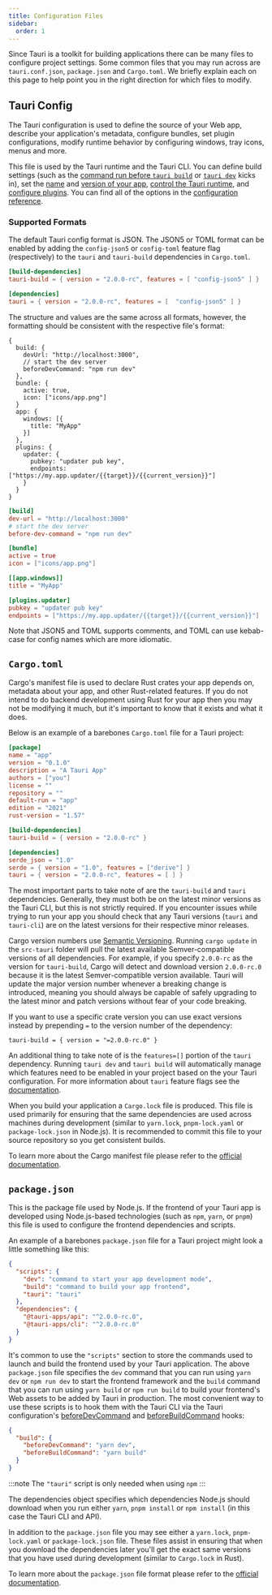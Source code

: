 ```yaml
---
title: Configuration Files
sidebar:
  order: 1
---
```


Since Tauri is a toolkit for building applications there can be many files to configure project settings. Some common files that you may run across are `tauri.conf.json`, `package.json` and `Cargo.toml`. We briefly explain each on this page to help point you in the right direction for which files to modify.

## Tauri Config

The Tauri configuration is used to define the source of your Web app, describe your application's metadata, configure bundles, set plugin configurations, modify runtime behavior by configuring windows, tray icons, menus and more.

This file is used by the Tauri runtime and the Tauri CLI. You can define build settings (such as the [command run before `tauri build`][before-build-command] or [`tauri dev`][before-dev-command] kicks in), set the [name](/reference/config/#productname) and [version of your app](/reference/config/#version), [control the Tauri runtime][appconfig], and [configure plugins]. You can find all of the options in the [configuration reference].

### Supported Formats

The default Tauri config format is JSON. The JSON5 or TOML format can be enabled by adding the `config-json5` or `config-toml` feature flag (respectively) to the `tauri` and `tauri-build` dependencies in `Cargo.toml`.

```toml title=Cargo.toml
[build-dependencies]
tauri-build = { version = "2.0.0-rc", features = [ "config-json5" ] }

[dependencies]
tauri = { version = "2.0.0-rc", features = [  "config-json5" ] }
```

The structure and values are the same across all formats, however, the formatting should be consistent with the respective file's format:

```json5 title=tauri.conf.json or tauri.conf.json5
{
  build: {
    devUrl: "http://localhost:3000",
    // start the dev server
    beforeDevCommand: "npm run dev"
  },
  bundle: {
    active: true,
    icon: ["icons/app.png"]
  }
  app: {
    windows: [{
      title: "MyApp"
    }]
  },
  plugins: {
    updater: {
      pubkey: "updater pub key",
      endpoints: ["https://my.app.updater/{{target}}/{{current_version}}"]
    }
  }
}
```

```toml title=Tauri.toml
[build]
dev-url = "http://localhost:3000"
# start the dev server
before-dev-command = "npm run dev"

[bundle]
active = true
icon = ["icons/app.png"]

[[app.windows]]
title = "MyApp"

[plugins.updater]
pubkey = "updater pub key"
endpoints = ["https://my.app.updater/{{target}}/{{current_version}}"]
```

Note that JSON5 and TOML supports comments, and TOML can use kebab-case for config names which are more idiomatic.

## `Cargo.toml`

Cargo's manifest file is used to declare Rust crates your app depends on, metadata about your app, and other Rust-related features. If you do not intend to do backend development using Rust for your app then you may not be modifying it much, but it's important to know that it exists and what it does.

Below is an example of a barebones `Cargo.toml` file for a Tauri project:

```toml title=Cargo.toml
[package]
name = "app"
version = "0.1.0"
description = "A Tauri App"
authors = ["you"]
license = ""
repository = ""
default-run = "app"
edition = "2021"
rust-version = "1.57"

[build-dependencies]
tauri-build = { version = "2.0.0-rc" }

[dependencies]
serde_json = "1.0"
serde = { version = "1.0", features = ["derive"] }
tauri = { version = "2.0.0-rc", features = [ ] }
```

The most important parts to take note of are the `tauri-build` and `tauri` dependencies. Generally, they must both be on the latest minor versions as the Tauri CLI, but this is not strictly required. If you encounter issues while trying to run your app you should check that any Tauri versions (`tauri` and `tauri-cli`) are on the latest versions for their respective minor releases.

Cargo version numbers use [Semantic Versioning]. Running `cargo update` in the `src-tauri` folder will pull the latest available Semver-compatible versions of all dependencies. For example, if you specify `2.0.0-rc` as the version for `tauri-build`, Cargo will detect and download version `2.0.0-rc.0` because it is the latest Semver-compatible version available. Tauri will update the major version number whenever a breaking change is introduced, meaning you should always be capable of safely upgrading to the latest minor and patch versions without fear of your code breaking.

If you want to use a specific crate version you can use exact versions instead by prepending `=` to the version number of the dependency:

```
tauri-build = { version = "=2.0.0-rc.0" }
```

An additional thing to take note of is the `features=[]` portion of the `tauri` dependency. Running `tauri dev` and `tauri build` will automatically manage which features need to be enabled in your project based on the your Tauri configuration. For more information about `tauri` feature flags see the [documentation][tauri Cargo features].

When you build your application a `Cargo.lock` file is produced. This file is used primarily for ensuring that the same dependencies are used across machines during development (similar to `yarn.lock`, `pnpm-lock.yaml` or `package-lock.json` in Node.js). It is recommended to commit this file to your source repository so you get consistent builds.

To learn more about the Cargo manifest file please refer to the [official documentation][cargo-manifest].

## `package.json`

This is the package file used by Node.js. If the frontend of your Tauri app is developed using Node.js-based technologies (such as `npm`, `yarn`, or `pnpm`) this file is used to configure the frontend dependencies and scripts.

An example of a barebones `package.json` file for a Tauri project might look a little something like this:

```json title=package.json
{
  "scripts": {
    "dev": "command to start your app development mode",
    "build": "command to build your app frontend",
    "tauri": "tauri"
  },
  "dependencies": {
    "@tauri-apps/api": "^2.0.0-rc.0",
    "@tauri-apps/cli": "^2.0.0-rc.0"
  }
}
```

It's common to use the `"scripts"` section to store the commands used to launch and build the frontend used by your Tauri application. The above `package.json` file specifies the `dev` command that you can run using `yarn dev` or `npm run dev` to start the frontend framework and the `build` command that you can run using `yarn build` or `npm run build` to build your frontend's Web assets to be added by Tauri in production. The most convenient way to use these scripts is to hook them with the Tauri CLI via the Tauri configuration's [beforeDevCommand][before-dev-command] and [beforeBuildCommand][before-build-command] hooks:

```json title=tauri.conf.json
{
  "build": {
    "beforeDevCommand": "yarn dev",
    "beforeBuildCommand": "yarn build"
  }
}
```

:::note
The `"tauri"` script is only needed when using `npm`
:::

The dependencies object specifies which dependencies Node.js should download when you run either `yarn`, `pnpm install` or `npm install` (in this case the Tauri CLI and API).

In addition to the `package.json` file you may see either a `yarn.lock`, `pnpm-lock.yaml` or `package-lock.json` file. These files assist in ensuring that when you download the dependencies later you'll get the exact same versions that you have used during development (similar to `Cargo.lock` in Rust).

To learn more about the `package.json` file format please refer to the [official documentation][npm-package].

[configuration reference]: /reference/config/
[before-dev-command]: /reference/config/#beforedevcommand-1
[before-build-command]: /reference/config/#beforebuildcommand
[appconfig]: /reference/config/#appconfig
[configure plugins]: /reference/config/#plugins
[semantic versioning]: https://semver.org
[cargo-manifest]: https://doc.rust-lang.org/cargo/reference/manifest.html
[npm-package]: https://docs.npmjs.com/cli/v8/configuring-npm/package-json
[tauri Cargo features]: https://docs.rs/tauri/2.0.0-rc/tauri/#cargo-features
